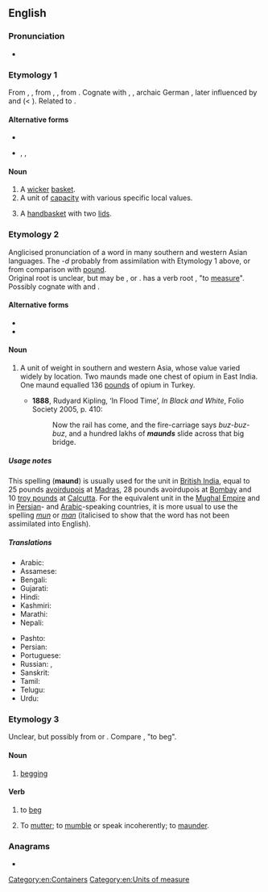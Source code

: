 ==English==

===Pronunciation===
* {{a|UK}} {{IPA|/mɔːnd/|lang=en}}

===Etymology 1===
From {{inh|en|enm|maunde}}, {{m|enm|mande}}, from {{inh|en|ang|mand}}, {{m|ang|mond||basket}}, from {{etyl|gem-pro|en}} {{m|gem-pro|*mandō||basket}}. Cognate with {{cog|nl|mand}}, {{cog|nds|mande}}, archaic German {{m|de|Mande}}, later influenced by {{etyl|xno|en}} and {{etyl|frm|en}} {{m|frm|mande}} (< {{etyl|gem|en}}). Related to {{l|en|mannequin}}.

====Alternative forms====
* {{l|en|mand}}
* {{l|en|mande}}, {{l|en|mawn}}, {{l|en|mond}} {{qualifier|Scotland}}

====Noun====
{{en-noun}}

# A [[wicker]] [[basket]].
# A unit of [[capacity]] with various specific local values.
# {{lb|en|regional}} A [[handbasket]] with two [[lid]]s.

===Etymology 2===
{{wikipedia}}
Anglicised pronunciation of a word in many southern and western Asian languages. The ''-d'' probably from assimilation with Etymology 1 above, or from comparison with [[pound]].<br>
Original root is unclear, but may be {{etyl|ar|en}} {{m|ar|مَنّ}}, {{etyl|fa|en}} {{m|fa|من|tr=man|sc=fa-Arab}} or {{etyl|sa|en}} {{m|sa|मान}}. {{etyl|sa|en}} has a verb root {{m|sa|मा-}}, "to [[measure]]".<br>
Possibly cognate with {{etyl|he|en}} {{m|he|מנה|tr=maneh|sc=Hebr}} and {{etyl|grc|en}} {{m|grc|μνᾶ||mina}}.

====Alternative forms====
* {{l|en|mun}}
* {{l|en|man}}

====Noun====
{{en-noun}}

# {{lb|en|historical}} A unit of weight in southern and western Asia, whose value varied widely by location. Two maunds made one chest of opium in East India. One maund equalled 136 [[pound]]s of opium in Turkey.
#* '''1888''', Rudyard Kipling, ‘In Flood Time’, ''In Black and White'', Folio Society 2005, p. 410:
#*: Now the rail has come, and the fire-carriage says ''buz-buz-buz'', and a hundred lakhs of '''''maunds''''' slide across that big bridge.

=====Usage notes=====
This spelling ('''maund''') is usually used for the unit in [[British India]], equal to 25&nbsp;pounds [[avoirdupois]] at [[Madras]], 28&nbsp;pounds avoirdupois at [[Bombay]] and 10&nbsp;[[troy pound]]s at [[Calcutta]]. For the equivalent unit in the [[W:Mughal Empire|Mughal Empire]] and in [[Persian]]- and [[Arabic]]-speaking countries, it is more usual to use the spelling ''[[mun]]'' or ''[[man]]'' (italicised to show that the word has not been assimilated into English).

=====Translations=====
{{trans-top|unit of mass}}
* Arabic: {{t+|ar|مَنّ}}
* Assamese: {{t|as|মোন|sc=Beng}}
* Bengali: {{t+|bn|মন|tr=mana|sc=Beng}}
* Gujarati: {{t+|gu|મણ|sc=Gujr}}
* Hindi: {{t+|hi|मन|m|tr=man|sc=Deva}}
* Kashmiri: {{t|ks|मन्|m|tr=mana|sc=Deva}}
* Marathi: {{t|mr|मण|tr=maṇa|sc=Deva}}
* Nepali: {{t|ne|मन्|tr=mana|sc=Deva}}
{{trans-mid}}
* Pashto: {{t+|ps|من|m|tr=man|sc=ps-Arab}}
* Persian: {{t+|fa|من|tr=man|sc=fa-Arab}}
* Portuguese: {{t+|pt|mane|m}}
* Russian: {{t+|ru|ман|m}}, {{t|ru|ма́унд|m}}
* Sanskrit: {{t+|sa|मानः|tr=man}}
* Tamil: {{t+|ta|மடங்கு|sc=Taml}}
* Telugu: {{t+|te|మణుగు|sc=Telu}}
* Urdu: {{t+|ur|من|m|tr=man|sc=ur-Arab}}
{{trans-bottom}}

===Etymology 3===
Unclear, but possibly from {{etyl|fr|en}} {{m|fr|mendier}} or {{m|fr|quémander||to beg}}. Compare {{etyl|rom|en}} {{m|rom|mang}}, "to beg".

====Noun====
{{en-noun|-}}

# {{lb|en|archaic}} [[begging]]

====Verb====
{{en-verb}}

# {{lb|en|archaic}} to [[beg]]
#: {{rfquotek|lang=en|Beaumont and Fletcher}}
# {{lb|en|obsolete}} To [[mutter]]; to [[mumble]] or speak incoherently; to [[maunder]].

===Anagrams===
* {{anagrams|en|a=admnu|Duman|Munda|dunam|mandu|undam|unmad}}

[[Category:en:Containers]]
[[Category:en:Units of measure]]